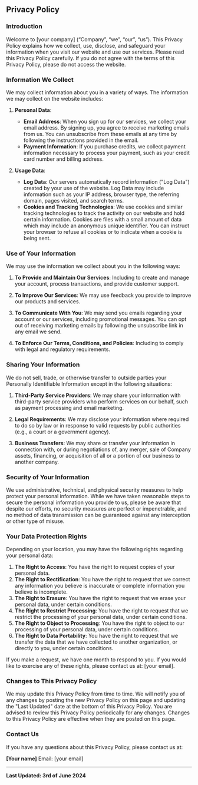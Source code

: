 ## Privacy Policy

### Introduction

Welcome to [your company] (“Company”, “we”, “our”, “us”). This Privacy Policy explains how we collect, use, disclose, and safeguard your information when you visit our website and use our services. Please read this Privacy Policy carefully. If you do not agree with the terms of this Privacy Policy, please do not access the website.

### Information We Collect

We may collect information about you in a variety of ways. The information we may collect on the website includes:

1. **Personal Data**:

    - **Email Address**: When you sign up for our services, we collect your email address. By signing up, you agree to receive marketing emails from us. You can unsubscribe from these emails at any time by following the instructions provided in the email.
    - **Payment Information**: If you purchase credits, we collect payment information necessary to process your payment, such as your credit card number and billing address.

2. **Usage Data**:
    - **Log Data**: Our servers automatically record information ("Log Data") created by your use of the website. Log Data may include information such as your IP address, browser type, the referring domain, pages visited, and search terms.
    - **Cookies and Tracking Technologies**: We use cookies and similar tracking technologies to track the activity on our website and hold certain information. Cookies are files with a small amount of data which may include an anonymous unique identifier. You can instruct your browser to refuse all cookies or to indicate when a cookie is being sent.

### Use of Your Information

We may use the information we collect about you in the following ways:

1. **To Provide and Maintain Our Services**: Including to create and manage your account, process transactions, and provide customer support.

2. **To Improve Our Services**: We may use feedback you provide to improve our products and services.

3. **To Communicate With You**: We may send you emails regarding your account or our services, including promotional messages. You can opt out of receiving marketing emails by following the unsubscribe link in any email we send.

4. **To Enforce Our Terms, Conditions, and Policies**: Including to comply with legal and regulatory requirements.

### Sharing Your Information

We do not sell, trade, or otherwise transfer to outside parties your Personally Identifiable Information except in the following situations:

1. **Third-Party Service Providers**: We may share your information with third-party service providers who perform services on our behalf, such as payment processing and email marketing.

2. **Legal Requirements**: We may disclose your information where required to do so by law or in response to valid requests by public authorities (e.g., a court or a government agency).

3. **Business Transfers**: We may share or transfer your information in connection with, or during negotiations of, any merger, sale of Company assets, financing, or acquisition of all or a portion of our business to another company.

### Security of Your Information

We use administrative, technical, and physical security measures to help protect your personal information. While we have taken reasonable steps to secure the personal information you provide to us, please be aware that despite our efforts, no security measures are perfect or impenetrable, and no method of data transmission can be guaranteed against any interception or other type of misuse.

### Your Data Protection Rights

Depending on your location, you may have the following rights regarding your personal data:

1. **The Right to Access**: You have the right to request copies of your personal data.
2. **The Right to Rectification**: You have the right to request that we correct any information you believe is inaccurate or complete information you believe is incomplete.
3. **The Right to Erasure**: You have the right to request that we erase your personal data, under certain conditions.
4. **The Right to Restrict Processing**: You have the right to request that we restrict the processing of your personal data, under certain conditions.
5. **The Right to Object to Processing**: You have the right to object to our processing of your personal data, under certain conditions.
6. **The Right to Data Portability**: You have the right to request that we transfer the data that we have collected to another organization, or directly to you, under certain conditions.

If you make a request, we have one month to respond to you. If you would like to exercise any of these rights, please contact us at: [your email].

### Changes to This Privacy Policy

We may update this Privacy Policy from time to time. We will notify you of any changes by posting the new Privacy Policy on this page and updating the "Last Updated" date at the bottom of this Privacy Policy. You are advised to review this Privacy Policy periodically for any changes. Changes to this Privacy Policy are effective when they are posted on this page.

### Contact Us

If you have any questions about this Privacy Policy, please contact us at:

**[Your name]**
Email: [your email]

---

**Last Updated: 3rd of June 2024**
